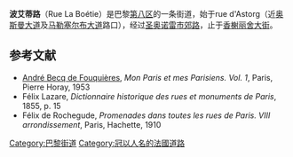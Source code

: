 {{Paris_streetbox
| arr_num=8
| streetname=波艾蒂路<br />Rue La Boétie
| x=82
| y=60 
| paris_map= 
| arr1=第八区
| quarter=
| begins= Astorg路 
| ends=  香榭丽舍大街
| length= 1230
| width= 27
| creation= 1777年 
| denomination= 1879年
| area_map=
| caption= 
}}

'''波艾蒂路'''（Rue La Boétie）是巴黎[[巴黎第八区|第八区]]的一条街道，始于rue d'Astorg（近[[奥斯曼大道|奥斯曼大道]]及[[马勒塞尔布大道|马勒塞尔布大道]]路口），经过[[圣奥诺雷市郊路|圣奥诺雷市郊路]]，止于[[香榭丽舍大街|香榭丽舍大街]]。

==参考文献==
<div class="references-small">
<references />
</div>
* [[André_Becq_de_Fouquières|André Becq de Fouquières]], ''Mon Paris et mes Parisiens. Vol. 1'', Paris, Pierre Horay, 1953
* Félix Lazare, ''Dictionnaire historique des rues et monuments de Paris'', 1855, p. 15
* Félix de Rochegude, ''Promenades dans toutes les rues de Paris. VIII{{e}} arrondissement'', Paris, Hachette, 1910

[[Category:巴黎街道|Category:巴黎街道]]
[[Category:冠以人名的法國道路|Category:冠以人名的法國道路]]